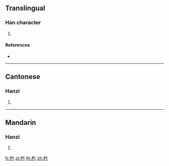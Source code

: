 ==Translingual==

===Han character===
{{Han char|rn=75|rad=木|as=04|sn=8|four=48927|canj=DCMS|ids=⿰木兮}}

# {{defn|Han|sort=木04}}

====References====
* {{Han ref|kx=0515.050|dkj=14535|dj=0903.050|hdz=21172.040|uh=678D|ud=26509|bh=CCDD|bd=52445}}

----

==Cantonese==

===Hanzi===
{{yue-hanzi|jyut=[[jai6]]|y=yai6}}

# {{defn|lang=yue|sort=木04}}

----

==Mandarin==

===Hanzi===
{{cmn-hanzi|pin=[[yì]] ([[yi4]])|wg=i<sup>4</sup>}}

# {{defn|lang=cmn|sort=木04}}

[[fr:枍]]
[[pl:枍]]
[[th:枍]]
[[zh:枍]]